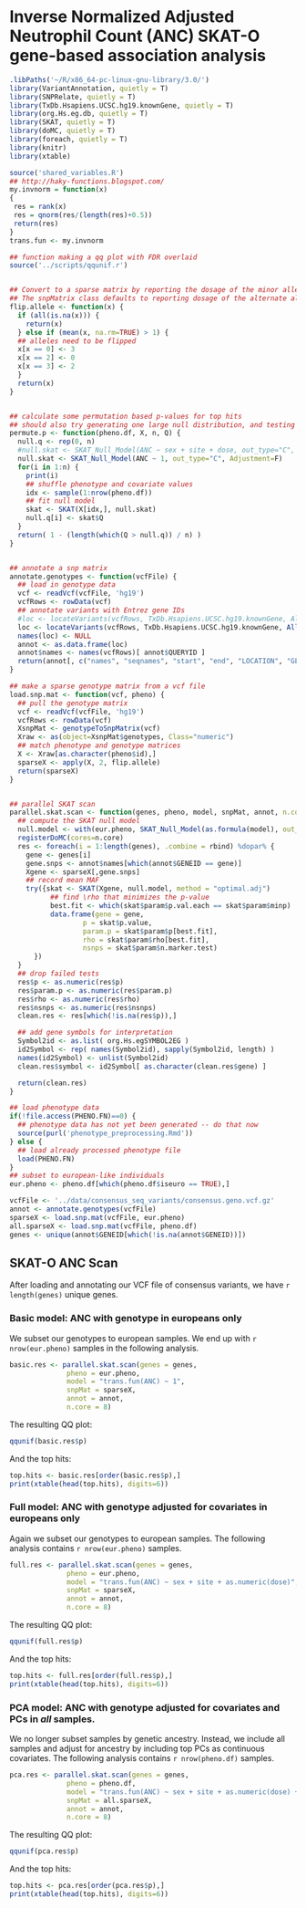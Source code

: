 # Inverse Normalized Adjusted Neutrophil Count (ANC) SKAT-O gene-based association analysis
```r
.libPaths('~/R/x86_64-pc-linux-gnu-library/3.0/')
library(VariantAnnotation, quietly = T)
library(SNPRelate, quietly = T)
library(TxDb.Hsapiens.UCSC.hg19.knownGene, quietly = T)
library(org.Hs.eg.db, quietly = T)
library(SKAT, quietly = T)
library(doMC, quietly = T)
library(foreach, quietly = T)
library(knitr)
library(xtable)
```

```r
source('shared_variables.R')
## http://haky-functions.blogspot.com/
my.invnorm = function(x)
{
 res = rank(x)
 res = qnorm(res/(length(res)+0.5))
 return(res)
}
trans.fun <- my.invnorm
```

```r
## function making a qq plot with FDR overlaid
source('../scripts/qqunif.r')


## Convert to a sparse matrix by reporting the dosage of the minor allele.
## The snpMatrix class defaults to reporting dosage of the alternate allele.
flip.allele <- function(x) {
  if (all(is.na(x))) {
    return(x)
  } else if (mean(x, na.rm=TRUE) > 1) {
  ## alleles need to be flipped
  x[x == 0] <- 3
  x[x == 2] <- 0
  x[x == 3] <- 2
  }
  return(x)
}


## calculate some permutation based p-values for top hits
## should also try generating one large null distribution, and testing genes against that
permute.p <- function(pheno.df, X, n, Q) {
  null.q <- rep(0, n)
  #null.skat <- SKAT_Null_Model(ANC ~ sex + site + dose, out_type="C", Adjustment=F)
  null.skat <- SKAT_Null_Model(ANC ~ 1, out_type="C", Adjustment=F)
  for(i in 1:n) {
    print(i)
    ## shuffle phenotype and covariate values
    idx <- sample(1:nrow(pheno.df))
    ## fit null model
    skat <- SKAT(X[idx,], null.skat)
    null.q[i] <- skat$Q
  }
  return( 1 - (length(which(Q > null.q)) / n) )
}


## annotate a snp matrix
annotate.genotypes <- function(vcfFile) {
  ## load in genotype data
  vcf <- readVcf(vcfFile, 'hg19')
  vcfRows <- rowData(vcf)
  ## annotate variants with Entrez gene IDs
  #loc <- locateVariants(vcfRows, TxDb.Hsapiens.UCSC.hg19.knownGene, AllVariants())
  loc <- locateVariants(vcfRows, TxDb.Hsapiens.UCSC.hg19.knownGene, AllVariants())
  names(loc) <- NULL
  annot <- as.data.frame(loc)
  annot$names <- names(vcfRows)[ annot$QUERYID ]
  return(annot[, c("names", "seqnames", "start", "end", "LOCATION", "GENEID")])
}

## make a sparse genotype matrix from a vcf file
load.snp.mat <- function(vcf, pheno) {
  ## pull the genotype matrix
  vcf <- readVcf(vcfFile, 'hg19')
  vcfRows <- rowData(vcf)
  XsnpMat <- genotypeToSnpMatrix(vcf)
  Xraw <- as(object=XsnpMat$genotypes, Class="numeric")
  ## match phenotype and genotype matrices
  X <- Xraw[as.character(pheno$id),]
  sparseX <- apply(X, 2, flip.allele)
  return(sparseX)
}


## parallel SKAT scan
parallel.skat.scan <- function(genes, pheno, model, snpMat, annot, n.core = 1) {
  ## compute the SKAT null model
  null.model <- with(eur.pheno, SKAT_Null_Model(as.formula(model), out_type="C", Adjustment=TRUE))
  registerDoMC(cores=n.core)
  res <- foreach(i = 1:length(genes), .combine = rbind) %dopar% {
    gene <- genes[i]
    gene.snps <- annot$names[which(annot$GENEID == gene)]
    Xgene <- sparseX[,gene.snps]
    ## record mean MAF
    try({skat <- SKAT(Xgene, null.model, method = "optimal.adj")
          ## find \rho that minimizes the p-value
          best.fit <- which(skat$param$p.val.each == skat$param$minp)
          data.frame(gene = gene,
                  p = skat$p.value,
                  param.p = skat$param$p[best.fit],
                  rho = skat$param$rho[best.fit],
                  nsnps = skat$param$n.marker.test)
      })
  }
  ## drop failed tests 
  res$p <- as.numeric(res$p)
  res$param.p <- as.numeric(res$param.p)
  res$rho <- as.numeric(res$rho)
  res$nsnps <- as.numeric(res$nsnps)
  clean.res <- res[which(!is.na(res$p)),]

  ## add gene symbols for interpretation
  Symbol2id <- as.list( org.Hs.egSYMBOL2EG )
  id2Symbol <- rep( names(Symbol2id), sapply(Symbol2id, length) )
  names(id2Symbol) <- unlist(Symbol2id)
  clean.res$symbol <- id2Symbol[ as.character(clean.res$gene) ]

  return(clean.res)
}
```

```r
## load phenotype data
if(!file.access(PHENO.FN)==0) {
  ## phenotype data has not yet been generated -- do that now
  source(purl('phenotype_preprocessing.Rmd'))
} else {
  ## load already processed phenotype file
  load(PHENO.FN)
}
## subset to european-like individuals
eur.pheno <- pheno.df[which(pheno.df$iseuro == TRUE),]
```

```r
vcfFile <- '../data/consensus_seq_variants/consensus.geno.vcf.gz'
annot <- annotate.genotypes(vcfFile)
sparseX <- load.snp.mat(vcfFile, eur.pheno)
all.sparseX <- load.snp.mat(vcfFile, pheno.df)
genes <- unique(annot$GENEID[which(!is.na(annot$GENEID))])
```

## SKAT-O ANC Scan
After loading and annotating our VCF file of consensus variants, we have `r length(genes)` unique genes.

### Basic model: ANC with genotype in europeans only
We subset our genotypes to european samples. We end up with `r nrow(eur.pheno)` samples in the following analysis.
```r
basic.res <- parallel.skat.scan(genes = genes,
              pheno = eur.pheno,
              model = "trans.fun(ANC) ~ 1",
              snpMat = sparseX,
              annot = annot,
              n.core = 8)
```

The resulting QQ plot:
```r
qqunif(basic.res$p)
```

And the top hits:
```r
top.hits <- basic.res[order(basic.res$p),]
print(xtable(head(top.hits), digits=6))
```

### Full model: ANC with genotype adjusted for covariates in europeans only
Again we subset our genotypes to european samples. The following analysis contains `r nrow(eur.pheno)` samples.
```r
full.res <- parallel.skat.scan(genes = genes,
              pheno = eur.pheno,
              model = "trans.fun(ANC) ~ sex + site + as.numeric(dose)",
              snpMat = sparseX,
              annot = annot,
              n.core = 8)
```

The resulting QQ plot:
```r
qqunif(full.res$p)
```

And the top hits:
```r
top.hits <- full.res[order(full.res$p),]
print(xtable(head(top.hits), digits=6))
```

### PCA model: ANC with genotype adjusted for covariates and PCs in _all_ samples.
We no longer subset samples by genetic ancestry. Instead, we include all samples and adjust for ancestry by including top PCs as continuous covariates. The following analysis contains `r nrow(pheno.df)` samples.
```r
pca.res <- parallel.skat.scan(genes = genes,
              pheno = pheno.df,
              model = "trans.fun(ANC) ~ sex + site + as.numeric(dose) + eigenvect.1 + eigenvect.2 + eigenvect.3 + eigenvect.4 + eigenvect.5",
              snpMat = all.sparseX,
              annot = annot,
              n.core = 8)
```

The resulting QQ plot:
```r
qqunif(pca.res$p)
```

And the top hits:
```r
top.hits <- pca.res[order(pca.res$p),]
print(xtable(head(top.hits), digits=6))
```
